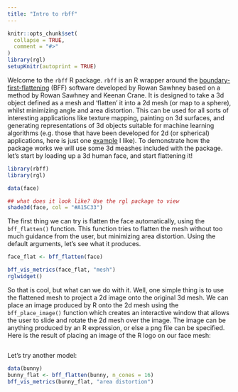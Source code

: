 ```yaml
---
title: "Intro to rbff"
---
```


```r
knitr::opts_chunk$set(
  collapse = TRUE,
  comment = "#>"
)
library(rgl)
setupKnitr(autoprint = TRUE)
```

Welcome to the `rbff` R package. `rbff` is an R wrapper around the [boundary-first-flattening](https://geometrycollective.github.io/boundary-first-flattening/) (BFF) software developed by Rowan Sawhney based on a method by Rowan Sawhney and Keenan Crane. It is designed to take a 3d object defined as a mesh and 'flatten' it into a 2d mesh (or map to a sphere), whilst minimizing angle and area distortion. This can be used for all sorts of interesting applications like texture mapping, painting on 3d surfaces, and generating representations of 3d objects suitable for machine learning algorithms (e.g. those that have been developed for 2d (or spherical) applications, here is just one [example](https://onlinelibrary.wiley.com/doi/full/10.1111/cgf.14094) I like). To demonstrate how the package works we will use some 3d meashes included with the package. let's start by loading up a 3d human face, and start flattening it!

```r
library(rbff)
library(rgl)

data(face)

## what does it look like? Use the rgl package to view
shade3d(face, col = "#A15C33")

```

The first thing we can try is flatten the face automatically, using the `bff_flatten()` function. This function tries to flatten the mesh without too much guidance from the user, but minimizing area distortion. Using the default arguments, let's see what it produces.

```r

face_flat <- bff_flatten(face)

bff_vis_metrics(face_flat, "mesh")
rglwidget() 

```

So that is cool, but what can we do with it. Well, one simple thing is to use the flattened mesh to project a 2d image onto the original 3d mesh. We can place an image produced by R onto the 2d mesh using the `bff_place_image()` function which creates an interactive window that allows the user to slide and rotate the 2d mesh over the image. The image can be anything produced by an R expression, or else a png file can be specified. Here is the result of placing an image of the R logo on our face mesh:

```r

```

Let's try another model:

```r
data(bunny)
bunny_flat <- bff_flatten(bunny, n_cones = 16)
bff_vis_metrics(bunny_flat, "area distortion")
```
